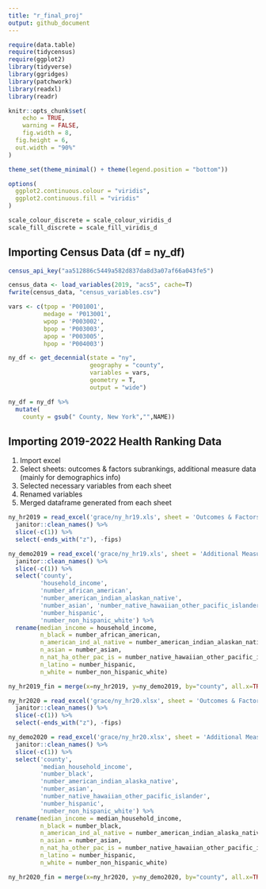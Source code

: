 ```yaml
---
title: "r_final_proj"
output: github_document
---
```


```r
require(data.table)
require(tidycensus)
require(ggplot2)
library(tidyverse)
library(ggridges)
library(patchwork)
library(readxl)
library(readr)

knitr::opts_chunk$set(
	echo = TRUE,
	warning = FALSE,
	fig.width = 8, 
  fig.height = 6,
  out.width = "90%"
)

theme_set(theme_minimal() + theme(legend.position = "bottom"))

options(
  ggplot2.continuous.colour = "viridis",
  ggplot2.continuous.fill = "viridis"
)

scale_colour_discrete = scale_colour_viridis_d
scale_fill_discrete = scale_fill_viridis_d
```

## Importing Census Data (df = ny_df)

```r
census_api_key("aa512886c5449a582d837da8d3a07af66a043fe5")

census_data <- load_variables(2019, "acs5", cache=T)
fwrite(census_data, "census_variables.csv")

vars <- c(tpop = 'P001001',
          medage = 'P013001',
          wpop = 'P003002',
          bpop = 'P003003',
          apop = 'P003005',
          hpop = 'P004003')

ny_df <- get_decennial(state = "ny", 
                       geography = "county",
                       variables = vars,
                       geometry = T,
                       output = "wide")

ny_df = ny_df %>%
  mutate(
    county = gsub(" County, New York","",NAME))
```

## Importing 2019-2022 Health Ranking Data 

1. Import excel
2. Select sheets: outcomes & factors subrankings, additional measure data (mainly for demographics info)
3. Selected necessary variables from each sheet
4. Renamed variables 
5. Merged dataframe generated from each sheet

```r
ny_hr2019 = read_excel('grace/ny_hr19.xls', sheet = 'Outcomes & Factors SubRankings', skip = 1) %>% 
  janitor::clean_names() %>% 
  slice(-c(1)) %>% 
  select(-ends_with("z"), -fips)

ny_demo2019 = read_excel('grace/ny_hr19.xls', sheet = 'Additional Measure Data', skip = 1) %>% 
  janitor::clean_names() %>% 
  slice(-c(1)) %>% 
  select('county', 
         'household_income', 
         'number_african_american', 
         'number_american_indian_alaskan_native', 
         'number_asian', 'number_native_hawaiian_other_pacific_islander', 
         'number_hispanic', 
         'number_non_hispanic_white') %>% 
  rename(median_income = household_income, 
         n_black = number_african_american, 
         n_american_ind_al_native = number_american_indian_alaskan_native, 
         n_asian = number_asian, 
         n_nat_ha_other_pac_is = number_native_hawaiian_other_pacific_islander, 
         n_latino = number_hispanic, 
         n_white = number_non_hispanic_white)

ny_hr2019_fin = merge(x=ny_hr2019, y=ny_demo2019, by="county", all.x=TRUE)
```

```r
ny_hr2020 = read_excel('grace/ny_hr20.xlsx', sheet = 'Outcomes & Factors SubRankings', skip = 1) %>% 
  janitor::clean_names() %>% 
  slice(-c(1)) %>% 
  select(-ends_with("z"), -fips)

ny_demo2020 = read_excel('grace/ny_hr20.xlsx', sheet = 'Additional Measure Data', skip = 1) %>% 
  janitor::clean_names() %>% 
  slice(-c(1)) %>% 
  select('county', 
         'median_household_income', 
         'number_black', 
         'number_american_indian_alaska_native', 
         'number_asian', 
         'number_native_hawaiian_other_pacific_islander', 
         'number_hispanic', 
         'number_non_hispanic_white') %>% 
  rename(median_income = median_household_income, 
         n_black = number_black, 
         n_american_ind_al_native = number_american_indian_alaska_native, 
         n_asian = number_asian, 
         n_nat_ha_other_pac_is = number_native_hawaiian_other_pacific_islander, 
         n_latino = number_hispanic, 
         n_white = number_non_hispanic_white)

ny_hr2020_fin = merge(x=ny_hr2020, y=ny_demo2020, by="county", all.x=TRUE)
```

